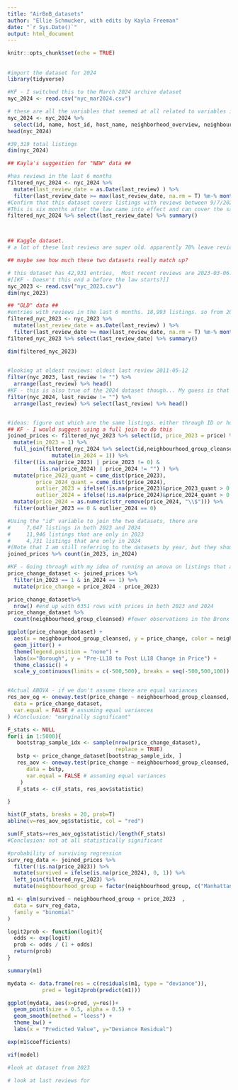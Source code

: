 ```yaml
---
title: "AirBnB_datasets"
author: "Ellie Schmucker, with edits by Kayla Freeman"
date: "`r Sys.Date()`"
output: html_document
---
```


```r
knitr::opts_chunk$set(echo = TRUE)
```

## 

```r
#import the dataset for 2024
library(tidyverse)

#KF - I switched this to the March 2024 archive dataset
nyc_2024 <- read.csv("nyc_mar2024.csv")

# these are all the variables that seemed at all related to variables in the kaggle dataset
nyc_2024 <- nyc_2024 %>%
  select(id, name, host_id, host_name, neighborhood_overview, neighbourhood_cleansed, neighbourhood_group_cleansed,latitude, longitude, room_type, price, last_scraped, last_review, minimum_nights, number_of_reviews, last_review, reviews_per_month, reviews_per_month, calculated_host_listings_count, availability_365, number_of_reviews_ltm, license, host_location, host_since, host_neighbourhood, host_listings_count, host_total_listings_count,  number_of_reviews_l30d )
head(nyc_2024)

#39,319 total listings
dim(nyc_2024)

## Kayla's suggestion for "NEW" data ##

#has reviews in the last 6 months
filtered_nyc_2024 <- nyc_2024 %>%
  mutate(last_review_date = as.Date(last_review) ) %>%
  filter(last_review_date >= max(last_review_date, na.rm = T) %m-% months(6) )
#Confirm that this dataset covers listings with reviews between 9/7/2023 and 3/7/2024
#This is six months after the law came into effect and can cover the same time period as the 2023 Kaggle data
filtered_nyc_2024 %>% select(last_review_date) %>% summary()



## Kaggle dataset. 
# a lot of these last reviews are super old. apparently 78% leave reviews, according to airbnb, so seems reasonable to filter to last reviews (to see what listings were still active in 2023)

## maybe see how much these two datasets really match up?

# this dataset has 42,931 entries,  Most recent reviews are 2023-03-06. This is NOT a year ago. i.e. this is from a couple of months into the implementation of the law. 
#[[KF - Doesn't this end a before the law starts?]]
nyc_2023 <- read.csv("nyc_2023.csv")
dim(nyc_2023)

## "OLD" data ##
#entries with reviews in the last 6 months. 18,993 listings. so from 2022-09-06 to 2023-03-06
filtered_nyc_2023 <- nyc_2023 %>%
  mutate(last_review_date = as.Date(last_review) ) %>%
  filter(last_review_date >= max(last_review_date, na.rm = T) %m-% months(6) )
filtered_nyc_2023 %>% select(last_review_date) %>% summary()

dim(filtered_nyc_2023)

  
#looking at oldest reviews: oldest last review 2011-05-12  
filter(nyc_2023, last_review != "") %>%
  arrange(last_review) %>% head()
#KF - this is also true of the 2024 dataset though... My guess is that ever snapshot on inside AirBnB pulls data for any active listing even if they haven't been booked in over a decade
filter(nyc_2024, last_review != "") %>%
  arrange(last_review) %>% select(last_review) %>% head()


#ideas: figure out which are the same listings. either through ID or hostID?
## KF - I would suggest using a full join to do this 
joined_prices <- filtered_nyc_2023 %>% select(id, price_2023 = price) %>%
  mutate(in_2023 = 1) %>%
  full_join(filtered_nyc_2024 %>% select(id,neighbourhood_group_cleansed, price_2024 = price) %>%
              mutate(in_2024 = 1)) %>%
  filter((is.na(price_2023) | price_2023 != 0) & 
          (is.na(price_2024) | price_2024 != "") ) %>%
  mutate(price_2023_quant = cume_dist(price_2023),
         price_2024_quant = cume_dist(price_2024),
         outlier_2023 = ifelse(!is.na(price_2023)&price_2023_quant > 0.99, 1, 0),
         outlier_2024 = ifelse(!is.na(price_2024)&price_2024_quant > 0.99, 1, 0)) %>%
  mutate(price_2024 = as.numeric(str_remove(price_2024, "\\$"))) %>%
  filter(outlier_2023 == 0 & outlier_2024 == 0)

#Using the "id" variable to join the two datasets, there are
#     7,047 listings in both 2023 and 2024
#     11,946 listings that are only in 2023
#     4,731 listings that are only in 2024
#(Note that I am still referring to the datasets by year, but they should probably be called pre/post-law?)
joined_prices %>% count(in_2023, in_2024)

#KF - Going through with my idea of running an anova on listings that appear in both 2023 and 2024
price_change_dataset <- joined_prices %>% 
  filter(in_2023 == 1 & in_2024 == 1) %>% 
  mutate(price_change = price_2024 - price_2023)

price_change_dataset%>% 
  nrow() #end up with 6351 rows with prices in both 2023 and 2024
price_change_dataset %>% 
  count(neighbourhood_group_cleansed) #fewer observations in the Bronx and Staten Island

ggplot(price_change_dataset) +
  aes(x = neighbourhood_group_cleansed, y = price_change, color = neighbourhood_group_cleansed) +
  geom_jitter() +
  theme(legend.position = "none") +
  labs(x="Borough", y = "Pre-LL18 to Post LL18 Change in Price") +
  theme_classic() +
  scale_y_continuous(limits = c(-500,500), breaks = seq(-500,500,100))


#Actual ANOVA - if we don't assume there are equal variances
res_aov_og <- oneway.test(price_change ~ neighbourhood_group_cleansed,
  data = price_change_dataset,
  var.equal = FALSE # assuming equal variances
) #Conclusion: "marginally significant"

F_stats <- NULL
for(i in 1:5000){
   bootstrap_sample_idx <- sample(nrow(price_change_dataset), 
                                  replace = TRUE)
   bstp <- price_change_dataset[bootstrap_sample_idx, ]
   res_aov <- oneway.test(price_change ~ neighbourhood_group_cleansed,
      data = bstp,
      var.equal = FALSE # assuming equal variances
    )
   F_stats <- c(F_stats, res_aov$statistic)

}

hist(F_stats, breaks = 20, prob=T)
abline(v=res_aov_og$statistic, col = "red")

sum(F_stats>=res_aov_og$statistic)/length(F_stats) 
#Conclusion: not at all statistically significant

#probability of surviving regression
surv_reg_data <- joined_prices %>% 
  filter(!is.na(price_2023)) %>%
  mutate(survived = ifelse(is.na(price_2024), 0, 1)) %>% 
  left_join(filtered_nyc_2023) %>%
  mutate(neighbourhood_group = factor(neighbourhood_group, c("Manhattan", "Bronx", "Brooklyn", "Queens", "Staten Island")))

m1 <- glm(survived ~ neighbourhood_group + price_2023  ,
  data = surv_reg_data,
  family = "binomial"
)

logit2prob <- function(logit){
  odds <- exp(logit)
  prob <- odds / (1 + odds)
  return(prob)
}

summary(m1)

mydata <- data.frame(res = c(residuals(m1, type = "deviance")),
           pred = logit2prob(predict(m1)))

ggplot(mydata, aes(x=pred, y=res))+
  geom_point(size = 0.5, alpha = 0.5) +
  geom_smooth(method = "loess") + 
  theme_bw() +
  labs(x = "Predicted Value", y="Deviance Residual")

exp(m1$coefficients)

vif(model)

```



```r
#look at dataset from 2023

# look at last reviews for 

```

